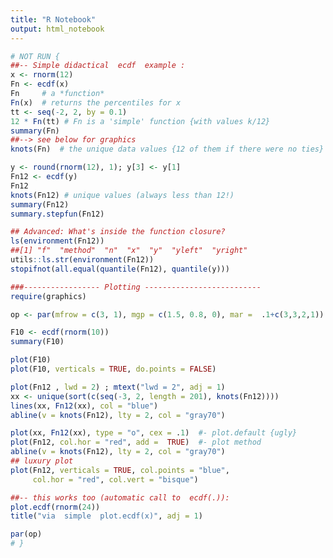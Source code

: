 ```yaml
---
title: "R Notebook"
output: html_notebook
---
```


```r
# NOT RUN {
##-- Simple didactical  ecdf  example :
x <- rnorm(12)
Fn <- ecdf(x)
Fn     # a *function*
Fn(x)  # returns the percentiles for x
tt <- seq(-2, 2, by = 0.1)
12 * Fn(tt) # Fn is a 'simple' function {with values k/12}
summary(Fn)
##--> see below for graphics
knots(Fn)  # the unique data values {12 of them if there were no ties}

y <- round(rnorm(12), 1); y[3] <- y[1]
Fn12 <- ecdf(y)
Fn12
knots(Fn12) # unique values (always less than 12!)
summary(Fn12)
summary.stepfun(Fn12)

## Advanced: What's inside the function closure?
ls(environment(Fn12))
##[1] "f"  "method"  "n"  "x"  "y"  "yleft"  "yright"
utils::ls.str(environment(Fn12))
stopifnot(all.equal(quantile(Fn12), quantile(y)))

###----------------- Plotting --------------------------
require(graphics)

op <- par(mfrow = c(3, 1), mgp = c(1.5, 0.8, 0), mar =  .1+c(3,3,2,1))

F10 <- ecdf(rnorm(10))
summary(F10)

plot(F10)
plot(F10, verticals = TRUE, do.points = FALSE)

plot(Fn12 , lwd = 2) ; mtext("lwd = 2", adj = 1)
xx <- unique(sort(c(seq(-3, 2, length = 201), knots(Fn12))))
lines(xx, Fn12(xx), col = "blue")
abline(v = knots(Fn12), lty = 2, col = "gray70")

plot(xx, Fn12(xx), type = "o", cex = .1)  #- plot.default {ugly}
plot(Fn12, col.hor = "red", add =  TRUE)  #- plot method
abline(v = knots(Fn12), lty = 2, col = "gray70")
## luxury plot
plot(Fn12, verticals = TRUE, col.points = "blue",
     col.hor = "red", col.vert = "bisque")

##-- this works too (automatic call to  ecdf(.)):
plot.ecdf(rnorm(24))
title("via  simple  plot.ecdf(x)", adj = 1)

par(op)
# }
```

